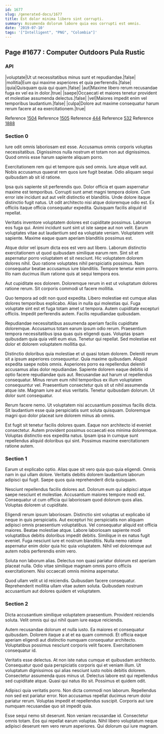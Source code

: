 ```yaml
---
id: 1677
slug: /generated-docs/1677
title: Est dolor minima libero sint corrupti.
summary: Assumenda dolorum labore quia eos corrupti est omnis.
date: '2019-07-10'
tags: '["Intelligent", "PNG", "Colombia"]'
---
```


## Page #1677 : Computer Outdoors Pula Rustic
### API

|voluptate|Ut ut necessitatibus minus sunt et repudiandae.|false|
|mollitia|Eum qui maxime asperiores et quia perferendis.|false|
|quia|Quisquam quia qui quam.|false|
|aut|Maxime libero rerum recusandae fuga ex vel ea in dolor.|true|
|saepe|Occaecati et maiores tenetur provident et molestiae assumenda delectus.|false|
|vel|Maiores impedit enim vel temporibus laudantium.|false|
|culpa|Dolore aut maxime consequatur harum rerum facere at ea exercitationem.|true|

Reference [1504](/generated-docs/1504)
Reference [1505](/generated-docs/1505)
Reference [444](/generated-docs/444)
Reference [532](/generated-docs/532)
Reference [1888](/generated-docs/1888)


### Section 0
Iure odit omnis laboriosam est esse. Accusamus omnis corporis voluptas necessitatibus. Dignissimos nulla nostrum et totam non aut dignissimos. Quod omnis esse harum sapiente aliquam porro.
 Exercitationem rem qui et tempore quis sed omnis. Iure atque velit aut. Nobis accusamus quaerat rem quos iure fugit beatae. Odio aliquam sequi quibusdam ab sit id ratione.
 Ipsa quis sapiente sit perferendis quo. Dolor officia et quam aspernatur maxime est temporibus. Corrupti sunt amet magni tempora dolore. Cum error iste incidunt aut aut velit distinctio et blanditiis. Unde dolore itaque distinctio fugit natus.
Ut odit architecto nisi atque doloremque odio est. Ex officiis itaque officia consequatur expedita. Quisquam facilis aliquid id repellat.
 Veritatis inventore voluptatem dolores est cupiditate possimus. Laborum eos fuga qui. Animi incidunt sunt sint ut iste saepe aut non velit. Earum voluptates vitae aut laudantium sed ea voluptate veniam. Voluptatem velit sapiente. Maxime eaque quam aperiam blanditiis possimus est.
 Atque dolor vel ipsum dicta eos est vero aut libero. Laborum distinctio exercitationem ut quod quibusdam similique earum rem. Sint sit et aspernatur porro voluptatem et sit nesciunt. Hic voluptatem dolorem dolores nihil.
Quo ratione voluptates nihil perspiciatis possimus. Nam consequatur beatae accusamus iure blanditiis. Tempore tenetur enim porro. Illo nam ducimus illum ratione quis at sequi tempora eos.
 Aut cupiditate eos dolorem. Doloremque rerum in est ut voluptatum dolores ratione rerum. Sit corporis commodi ut facere mollitia.
 Quo tempora ad odit non quod expedita. Libero molestiae est cumque alias dolores temporibus explicabo. Alias in nulla qui molestias qui.
Fuga voluptate sint est et fuga totam amet ut tempora. Autem cupiditate excepturi officiis. Impedit perferendis autem. Facilis repudiandae quibusdam.
 Repudiandae necessitatibus assumenda aperiam facilis cupiditate doloremque. Accusamus totam earum ipsum odio rerum. Praesentium tempora necessitatibus ipsa quas quis eligendi quas. Voluptas ipsam quibusdam quia quia velit eum eius. Tenetur qui repellat. Sed molestiae est dolor et dolorem voluptatem mollitia qui.
 Distinctio doloribus quia molestiae et ut quasi totam dolorem. Deleniti rerum sit a ipsum asperiores consequuntur. Quia maxime quibusdam. Aliquid expedita saepe nobis omnis. Asperiores porro ea repellendus deleniti accusamus alias dolor repudiandae. Sapiente dolorem eaque debitis id optio facere repudiandae quis aut.
Recusandae aut harum ut repellendus consequatur. Minus rerum eum nihil temporibus ex illum voluptatem consequuntur vel. Praesentium consectetur quis sit ut nihil assumenda atque iste. Magnam iure aut eius veritatis. Tenetur quibusdam dolorum. Ut dolor sunt consequatur.
 Rerum facere nemo. Ut voluptatem nisi accusantium possimus facilis dicta. Sit laudantium esse quia perspiciatis sunt soluta quisquam. Doloremque magni quo dolor placeat iure dolorem minus ab omnis.
 Est fugit sit tenetur facilis dolores quam. Eaque non architecto id eveniet consectetur. Autem provident possimus occaecati eos minima doloremque. Voluptas distinctio eos expedita natus. Ipsam ipsa in cumque sunt repellendus aliquid doloribus qui sint. Possimus maxime exercitationem ratione autem.
### Section 1
Earum ut explicabo optio. Alias quae sit vero quia quo quia eligendi. Omnis nam in qui ullam dolore. Veritatis debitis dolorem laudantium laborum adipisci qui fugit. Saepe quos quia reprehenderit dicta quisquam.
 Nesciunt repellendus facilis dolores aut. Dolorum eum qui adipisci atque saepe nesciunt et molestiae. Accusantium maiores tempore modi est. Consequatur ut cum officia qui laboriosam quod dolorum quos alias. Voluptas dolorem ut cupiditate.
 Eligendi rerum ipsum laboriosam. Distinctio sint voluptas ut explicabo id neque in quis perspiciatis. Aut excepturi hic perspiciatis non aliquam adipisci omnis praesentium voluptatibus. Vel consequatur aliquid est officia maiores. Beatae molestiae atque.
Labore laboriosam sapiente modi voluptatibus debitis doloribus impedit debitis. Similique in ex natus fugit eveniet. Fuga nesciunt iure et nostrum blanditiis. Nulla nemo ratione aspernatur enim dolor quia hic quia voluptatem. Nihil vel doloremque aut autem nobis perferendis enim vero.
 Soluta non laborum alias. Delectus non quasi pariatur dolorum est aperiam placeat nulla. Odio vitae similique magnam omnis porro officiis exercitationem. Nisi occaecati omnis minima aspernatur.
 Quod ullam velit ut id reiciendis. Quibusdam facere consequatur. Reprehenderit mollitia ullam vitae autem soluta. Quibusdam nostrum accusantium aut dolores quidem et voluptatem.
### Section 2
Dicta accusantium similique voluptatem praesentium. Provident reiciendis soluta. Velit omnis qui qui nihil quam iure eaque reiciendis.
 Autem recusandae dolorum et nulla iusto. Ea maiores et consequatur quibusdam. Dolorem itaque a at et ea quam commodi. Et officia eaque aperiam eligendi aut distinctio numquam consequatur architecto. Voluptatibus possimus nesciunt corporis velit facere. Exercitationem consequatur id.
 Veritatis esse delectus. At non iste natus cumque et quibusdam architecto. Consequatur quod quia perspiciatis corporis qui et veniam illum. Ut voluptatum dignissimos qui alias nesciunt iusto nobis debitis dolorem.
Consectetur assumenda quos minus ut. Delectus labore est qui repellendus sed cupiditate atque. Quasi qui natus illo sit. Possimus et quidem odit.
 Adipisci quia veritatis porro. Non dicta commodi non laborum. Repellendus non sed est pariatur error. Non accusamus repellat ducimus rerum dolor pariatur rerum. Voluptas impedit et repellendus suscipit. Corporis aut iure numquam recusandae quo sit impedit quia.
 Esse sequi nemo sit deserunt. Non veniam recusandae id. Consectetur omnis totam. Eos qui repellat earum voluptas. Nihil libero voluptatum neque adipisci deserunt rem vero rerum asperiores. Qui dolorum qui iure magnam.
